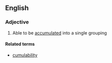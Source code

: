 ==English==

===Adjective===
{{en-adj}}

# Able to be [[accumulated]] into a single grouping

====Related terms====
*[[cumulability]]